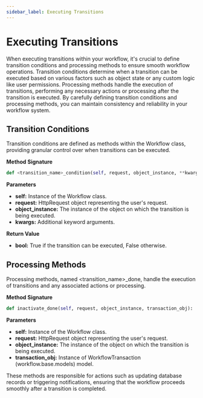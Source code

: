 ```yaml
---
sidebar_label: Executing Transitions
---
```


# Executing Transitions

When executing transitions within your workflow, it's crucial to define transition conditions and processing methods to ensure smooth workflow operations. Transition conditions determine when a transition can be executed based on various factors such as object state or any custom logic like user permissions. Processing methods handle the execution of transitions, performing any necessary actions or processing after the transition is executed. By carefully defining transition conditions and processing methods, you can maintain consistency and reliability in your workflow system.

## Transition Conditions
Transition conditions are defined as methods within the Workflow class, providing granular control over when transitions can be executed.

**Method Signature**

```python
def <transition_name>_condition(self, request, object_instance, **kwargs):
```

**Parameters**

- **self:** Instance of the Workflow class.
- **request:** HttpRequest object representing the user's request.
- **object_instance:** The instance of the object on which the transition is being executed.
- **kwargs:** Additional keyword arguments.

**Return Value**

- **bool:** True if the transition can be executed, False otherwise.

## Processing Methods

Processing methods, named <transition_name>_done, handle the execution of transitions and any associated actions or processing.

**Method Signature**

```python
def inactivate_done(self, request, object_instance, transaction_obj):
```

**Parameters**

- **self:** Instance of the Workflow class.
- **request:** HttpRequest object representing the user's request.
- **object_instance:** The instance of the object on which the transition is being executed.
- **transaction_obj:** Instance of WorkflowTransaction (workflow.base.models) model.

These methods are responsible for actions such as updating database records or triggering notifications, ensuring that the workflow proceeds smoothly after a transition is completed.



